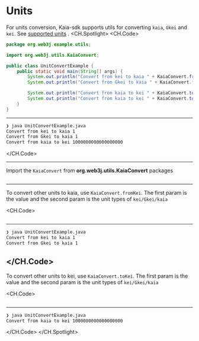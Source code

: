 # Units
For units conversion, Kaia-sdk supports utils for converting `kaia`, `Gkei` and `kei`. See [supported units](https://docs.kaia.io/learn/kaia-native-token/#units-of-kaia-) .
<CH.Spotlight>
<CH.Code>

```java UnitConvertExample.java
package org.web3j.example.utils;

import org.web3j.utils.KaiaConvert;

public class UnitConvertExample {
    public static void main(String[] args) {
        System.out.println("Convert from kei to kaia " + KaiaConvert.fromKei("1000000000000000000", KaiaConvert.Unit.KAIA));
        System.out.println("Convert from Gkei to kaia " + KaiaConvert.fromKei("1000000000", KaiaConvert.Unit.GKEI));

        System.out.println("Convert from kaia to kei " + KaiaConvert.toKei("1", KaiaConvert.Unit.KAIA));
        System.out.println("Convert from kaia to kei " + KaiaConvert.toKei("1", KaiaConvert.Unit.GKEI));
    }
}
```

---

```zsh output
❯ java UnitConvertExample.java
Convert from kei to kaia 1
Convert from Gkei to kaia 1
Convert from kaia to kei 1000000000000000000
```

</CH.Code>

---

Import the `KaiaConvert` from **org.web3j.utils.KaiaConvert** packages

```java UnitConvertExample.java focus=1:3

```

---

To convert other units to kaia, use `KaiaConvert.fromKei`. The first param is the value and the second param is the unit types of `kei/Gkei/kaia`

<CH.Code>

```java UnitConvertExample.java focus=7:8

```

---

```zsh output
❯ java UnitConvertExample.java
Convert from kei to kaia 1
Convert from Gkei to kaia 1
```

</CH.Code>
---
To convert other units to kei, use `KaiaConvert.toKei`. The first param is the value and the second param is the unit types of `kei/Gkei/kaia`

<CH.Code>
```java UnitConvertExample.java focus=10:11

```
---
```zsh output
❯ java UnitConvertExample.java
Convert from kaia to kei 1000000000000000000
```

</CH.Code>
</CH.Spotlight>
